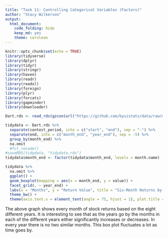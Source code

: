 ```yaml
---
title: "Task 11: Controlling Categorical Variables (Factors)"
author: "Stacy Wilkerson"
output: 
  html_document:
    code_folding: hide
    keep_md: yes
    theme: cerulean
---
```


```r
knitr::opts_chunk$set(echo = TRUE)
library(tidyverse)
library(dplyr)
library(tidyr)
library(stringr)
library(haven)
library(readr)
library(readxl)
library(foreign)
library(plyr)
library(forcats)
library(gapminder)
library(downloader)
```



```r
Dart.rds <- read_rds(gzcon(url("https://github.com/byuistats/data/raw/master/Dart_Expert_Dow_6month_anova/Dart_Expert_Dow_6month_anova.RDS")))

tidydata <- Dart.rds %>%
  separate(contest_period, into = c("start", "end"), sep = "-") %>% 
  separate(end, into = c("month_end", "year_end"), sep = -5) %>%
  group_by(month_end) %>%
  na.omit 
  #fct_recode()
#saveRDS(tidydata, "tidydata.rds")
tidydata$month_end <- factor(tidydata$month_end, levels = month.name)
```



```r
tidydata %>% 
  na.omit %>%
  ggplot() +
  geom_boxplot(mapping = aes(x = month_end, y = value)) + 
  facet_grid(. ~ year_end) +
  labs(x = "Months", y = "Return Value", title = "Six-Month Returns by Year") + 
  theme_bw() +
  theme(axis.text.x = element_text(angle = 75, hjust = 1), plot.title = element_text(hjust = 0.5)) 
```

The above graph shows every month of stock returns based on the eight different years. It is interesting to see that as the years go by the months in each of the different years either significantly increases or decreases. In every year there is no two similar months. This box plot fluctuates a lot as time goes by. 





